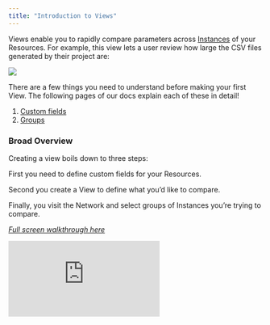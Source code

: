 ```yaml
---
title: "Introduction to Views"
---
```

Views enable you to rapidly compare parameters across [Instances]( https://docs.artemisplatform.com/atglancebeta#need-to-know-terms) of your Resources. For example, this view lets a user review how large the CSV files generated by their project are:

<Frame caption="This is a simple example of how Views can be used">
  <img src="https://d27n7fycrsusaz.cloudfront.net/example+view.PNG" />
</Frame>

There are a few things you need to understand before making your first View. The following pages of our docs explain each of these in detail!
1.	[Custom fields](https://docs.artemisplatform.com/CustomFields)
2.	[Groups](https://docs.artemisplatform.com/groups)

### Broad Overview
Creating a view boils down to three steps: 

First you need to define custom fields for your Resources.

Second you create a View to define what you’d like to compare. 

Finally, you visit the Network and select groups of Instances you’re trying to compare. 

*[Full screen walkthrough here](https://app.supademo.com/demo/2RqUQFmoZLGoEoiebsWmE)*

<iframe src="https://app.supademo.com/embed/2RqUQFmoZLGoEoiebsWmE" frameborder="0" webkitallowfullscreen="true" mozallowfullscreen="true" allowfullscreen style={{"width":"719px","height":"500px","border":"none"}}></iframe>
